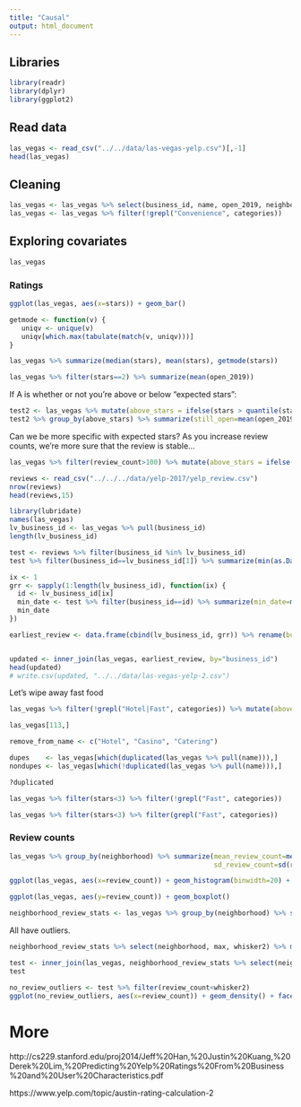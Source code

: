 ```yaml
---
title: "Causal"
output: html_document
---
```


## Libraries
```r
library(readr)
library(dplyr)
library(ggplot2)
```

## Read data
```r
las_vegas <- read_csv("../../data/las-vegas-yelp.csv")[,-1]
head(las_vegas)
```


## Cleaning
```r
las_vegas <- las_vegas %>% select(business_id, name, open_2019, neighborhood, august_2017_median, stars, review_count, categories)
las_vegas <- las_vegas %>% filter(!grepl("Convenience", categories))
```


## Exploring covariates
```r
las_vegas
```

### Ratings
```r
ggplot(las_vegas, aes(x=stars)) + geom_bar()
```

```r
getmode <- function(v) {
   uniqv <- unique(v)
   uniqv[which.max(tabulate(match(v, uniqv)))]
}
```

```r
las_vegas %>% summarize(median(stars), mean(stars), getmode(stars))
```

```r
las_vegas %>% filter(stars==2) %>% summarize(mean(open_2019))
```

If A is whether or not you're above or below "expected stars":

```r
test2 <- las_vegas %>% mutate(above_stars = ifelse(stars > quantile(stars, 0.5), "above", "below"))
test2 %>% group_by(above_stars) %>% summarize(still_open=mean(open_2019), n())
```

Can we be more specific with expected stars? As you increase review counts, we're more sure that the review is stable...

```r
las_vegas %>% filter(review_count>100) %>% mutate(above_stars = ifelse(stars > quantile(stars, 0.5), "above", "below")) %>% group_by(above_stars) %>% summarize(still_open=mean(open_2019), n())
```


```r
reviews <- read_csv("../../../data/yelp-2017/yelp_review.csv")
nrow(reviews)
head(reviews,15)
```

```r
library(lubridate)
names(las_vegas)
lv_business_id <- las_vegas %>% pull(business_id)
length(lv_business_id)

test <- reviews %>% filter(business_id %in% lv_business_id)
test %>% filter(business_id==lv_business_id[1]) %>% summarize(min(as.Date(date)))

ix <- 1
grr <- sapply(1:length(lv_business_id), function(ix) {
  id <- lv_business_id[ix]
  min_date <- test %>% filter(business_id==id) %>% summarize(min_date=min(as.Date(date))) %>% mutate(min_date=as.character(min_date)) %>% pull(min_date)
  min_date
})

earliest_review <- data.frame(cbind(lv_business_id, grr)) %>% rename(business_id=lv_business_id, age=grr)


updated <- inner_join(las_vegas, earliest_review, by="business_id")
head(updated)
# write.csv(updated, "../../data/las-vegas-yelp-2.csv")
```

Let's wipe away fast food 

```r
las_vegas %>% filter(!grepl("Hotel|Fast", categories)) %>% mutate(above_stars = ifelse(stars > quantile(stars, 0.5), "above", "below")) %>% group_by(above_stars) %>% summarize(still_open=mean(open_2019))
```

```r
las_vegas[113,]
```

```r
remove_from_name <- c("Hotel", "Casino", "Catering")

dupes    <- las_vegas[which(duplicated(las_vegas %>% pull(name))),]
nondupes <- las_vegas[which(!duplicated(las_vegas %>% pull(name))),]

?duplicated
```

```r
las_vegas %>% filter(stars<3) %>% filter(!grepl("Fast", categories))
```

```r
las_vegas %>% filter(stars<3) %>% filter(grepl("Fast", categories))
```

### Review counts
```r
las_vegas %>% group_by(neighborhood) %>% summarize(mean_review_count=mean(review_count),
                                                   sd_review_count=sd(review_count))
```

```r
ggplot(las_vegas, aes(x=review_count)) + geom_histogram(binwidth=20) + facet_wrap(~neighborhood)
```

```r
ggplot(las_vegas, aes(y=review_count)) + geom_boxplot()
```

```r
neighborhood_review_stats <- las_vegas %>% group_by(neighborhood) %>% summarize(min=min(review_count), q1=quantile(review_count, 0.25), q2=median(review_count), q3=quantile(review_count, 0.75), max=max(review_count), iqr=q3-q1, whisker1=q1-1.5*iqr, whisker2=q3+1.5*iqr)
```

All have outliers.

```r
neighborhood_review_stats %>% select(neighborhood, max, whisker2) %>% mutate(max>whisker2)
```

```r
test <- inner_join(las_vegas, neighborhood_review_stats %>% select(neighborhood, whisker2, q2), by="neighborhood")
test
```

```r
no_review_outliers <- test %>% filter(review_count<whisker2)
ggplot(no_review_outliers, aes(x=review_count)) + geom_density() + facet_wrap(~open_2019)
```

# More
http://cs229.stanford.edu/proj2014/Jeff%20Han,%20Justin%20Kuang,%20Derek%20Lim,%20Predicting%20Yelp%20Ratings%20From%20Business%20and%20User%20Characteristics.pdf

https://www.yelp.com/topic/austin-rating-calculation-2
